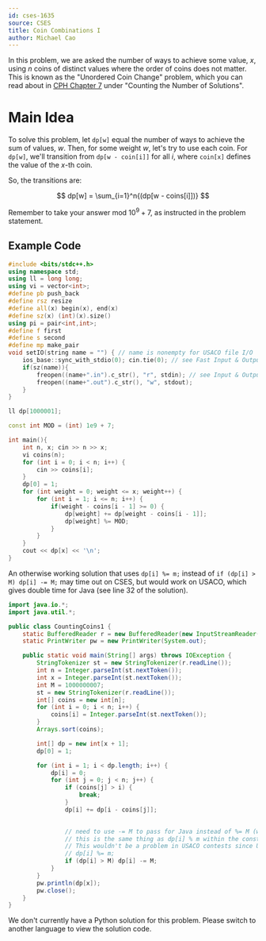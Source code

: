 ```yaml
---
id: cses-1635
source: CSES
title: Coin Combinations I
author: Michael Cao
---
```


In this problem, we are asked the number of ways to achieve some value, $x$, using $n$ coins of distinct values where the order of coins does not matter. This is known as the "Unordered Coin Change" problem, which you can read about in [CPH Chapter 7](/CPH.pdf) under "Counting the Number of Solutions".

# Main Idea

To solve this problem, let $\texttt{dp[w]}$ equal the number of ways to achieve the sum of values, $w$. Then, for some weight $w$, let's try to use each coin. For $\texttt{dp[w]}$, we'll transition from $\texttt{dp[w - coin[i]]}$ for all $i$, where $\texttt{coin[x]}$ defines the value of the $x$-th coin.

So, the transitions are:

$$
dp[w] = \sum_{i=1}^n{(dp[w - coins[i]])}
$$

<Warning>

Remember to take your answer mod $10^9 + 7$, as instructed in the problem statement.

</Warning>

## Example Code

<LanguageSection>

<CPPSection>

```cpp
#include <bits/stdc++.h>
using namespace std;
using ll = long long;
using vi = vector<int>;
#define pb push_back
#define rsz resize
#define all(x) begin(x), end(x)
#define sz(x) (int)(x).size()
using pi = pair<int,int>;
#define f first
#define s second
#define mp make_pair
void setIO(string name = "") { // name is nonempty for USACO file I/O
	ios_base::sync_with_stdio(0); cin.tie(0); // see Fast Input & Output
	if(sz(name)){
		freopen((name+".in").c_str(), "r", stdin); // see Input & Output
		freopen((name+".out").c_str(), "w", stdout);
	}
}

ll dp[1000001];

const int MOD = (int) 1e9 + 7;

int main(){
	int n, x; cin >> n >> x;
	vi coins(n);
	for (int i = 0; i < n; i++) {
		cin >> coins[i];
	}
	dp[0] = 1;
	for (int weight = 0; weight <= x; weight++) {
		for (int i = 1; i <= n; i++) {
			if(weight - coins[i - 1] >= 0) {
				dp[weight] += dp[weight - coins[i - 1]];
				dp[weight] %= MOD;
			}
		}
	}
	cout << dp[x] << '\n';
}
```

</CPPSection>

<JavaSection>

<Info title="Note">

An otherwise working solution that uses `dp[i] %= m;` instead of `if (dp[i] > M) dp[i] -= M;` may time out on CSES, but would work on USACO, which gives double time for Java (see line 32 of the solution).

</Info>

```java
import java.io.*;
import java.util.*;

public class CountingCoins1 {
	static BufferedReader r = new BufferedReader(new InputStreamReader(System.in));
	static PrintWriter pw = new PrintWriter(System.out);

	public static void main(String[] args) throws IOException {
		StringTokenizer st = new StringTokenizer(r.readLine());
		int n = Integer.parseInt(st.nextToken());
		int x = Integer.parseInt(st.nextToken());
		int M = 1000000007;
		st = new StringTokenizer(r.readLine());
		int[] coins = new int[n];
		for (int i = 0; i < n; i++) {
			coins[i] = Integer.parseInt(st.nextToken());
		}
		Arrays.sort(coins);

		int[] dp = new int[x + 1];
		dp[0] = 1;

		for (int i = 1; i < dp.length; i++) {
			dp[i] = 0;
			for (int j = 0; j < n; j++) {
				if (coins[j] > i) {
					break;
				}
				dp[i] += dp[i - coins[j]];

			   
				// need to use -= M to pass for Java instead of %= M (which works in c++) to save time
				// this is the same thing as dp[i] % m within the constraints of this problem (dp[i] can never be > 2*M since we are only adding)
				// This wouldn't be a problem in USACO contests since USACO gives 2x time for java, but CSES doesn't
				// dp[i] %= m;
				if (dp[i] > M) dp[i] -= M;
			}
		}
		pw.println(dp[x]);
		pw.close();
	}
}
```

</JavaSection>

<PySection>
<IncompleteSection>

We don't currently have a Python solution for this problem. Please switch to another language to view the solution code.

</IncompleteSection>
</PySection>

</LanguageSection>
